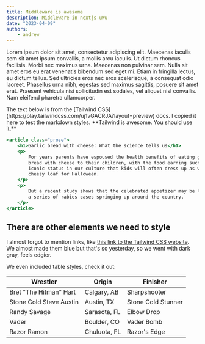 ```yaml
---
title: Middleware is awesome
description: Middleware in nextjs uWu
date: "2023-04-09"
authors:
    - andrew
---
```


Lorem ipsum dolor sit amet, consectetur adipiscing elit. Maecenas iaculis sem sit amet ipsum convallis, a mollis arcu iaculis. Ut dictum rhoncus facilisis. Morbi nec maximus urna. Maecenas non pulvinar sem. Nulla sit amet eros eu erat venenatis bibendum sed eget mi. Etiam in fringilla lectus, eu dictum tellus. Sed ultricies eros nec eros scelerisque, a consequat odio laoreet. Phasellus urna nibh, egestas sed maximus sagittis, posuere sit amet erat. Praesent vehicula nisi sollicitudin est sodales, vel aliquet nisl convallis. Nam eleifend pharetra ullamcorper.

<Callout>
    The text below is from the [Tailwind
    CSS](https://play.tailwindcss.com/uj1vGACRJA?layout=preview) docs. I copied
    it here to test the markdown styles. **Tailwind is awesome. You should use
    it.**
</Callout>

```jsx
<article class="prose">
    <h1>Garlic bread with cheese: What the science tells us</h1>
    <p>
        For years parents have espoused the health benefits of eating garlic
        bread with cheese to their children, with the food earning such an
        iconic status in our culture that kids will often dress up as warm,
        cheesy loaf for Halloween.
    </p>
    <p>
        But a recent study shows that the celebrated appetizer may be linked to
        a series of rabies cases springing up around the country.
    </p>
</article>
```

## There are other elements we need to style

I almost forgot to mention links, like [this link to the Tailwind CSS website](https://tailwindcss.com). We almost made them blue but that's so yesterday, so we went with dark gray, feels edgier.

We even included table styles, check it out:

| Wrestler                | Origin       | Finisher           |
| ----------------------- | ------------ | ------------------ |
| Bret "The Hitman" Hart  | Calgary, AB  | Sharpshooter       |
| Stone Cold Steve Austin | Austin, TX   | Stone Cold Stunner |
| Randy Savage            | Sarasota, FL | Elbow Drop         |
| Vader                   | Boulder, CO  | Vader Bomb         |
| Razor Ramon             | Chuluota, FL | Razor's Edge       |

